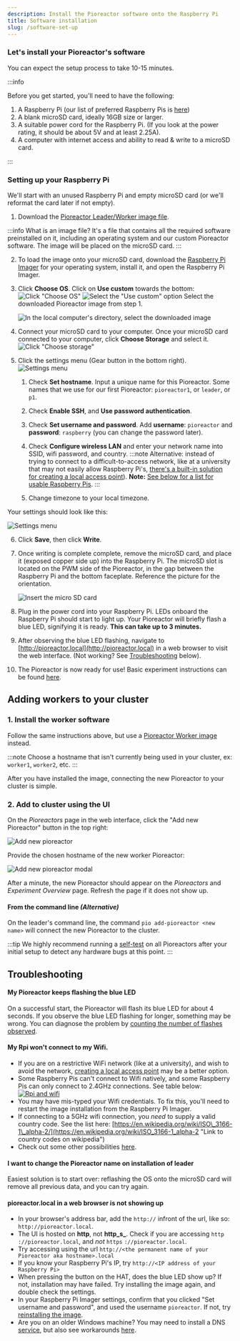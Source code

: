 ```yaml
---
description: Install the Pioreactor software onto the Raspberry Pi
title: Software installation
slug: /software-set-up
---
```




### Let's install your Pioreactor's software

You can expect the setup process to take 10-15 minutes.


:::info

Before you get started, you'll need to have the following:

1.  A Raspberry Pi (our list of preferred Raspberry Pis is [here](/user-guide/common-questions#what-raspberry-pi-hardware-can-i-use-i-see-raspberry-pi-1-2-3-4-a-b--zero---its-confusing))
2.  A blank microSD card, ideally 16GB size or larger.
3.  A suitable power cord for the Raspberry Pi. (If you look at the power rating, it should be about 5V and at least 2.25A).
4.  A computer with internet access and ability to read & write to a microSD card.

:::

### Setting up your Raspberry Pi


We'll start with an unused Raspberry Pi and empty microSD card (or we'll reformat the card later if not empty).

1. Download the [Pioreactor Leader/Worker image file](https://github.com/pioreactor/custopizer/releases/latest/download/pioreactor_leader_worker.zip).

:::info
What is an image file? It's a file that contains all the required software preinstalled on it, including an operating system and our custom Pioreactor software. The image will be placed on the microSD card.
:::

2. To load the image onto your microSD card, download the [Raspberry Pi Imager](https://www.raspberrypi.org/software/) for your operating system, install it, and open the Raspberry Pi Imager.
3.  Click **Choose OS**. Click on **Use custom** towards the bottom:
    ![Click "Choose OS"](/img/user-guide/choose-os.png)
    ![Select the "Use custom" option](/img/user-guide/use_custom_image.png)
    Select the downloaded Pioreactor image from step 1.
	
    ![In the local computer's directory, select the downloaded image](/img/user-guide/select_new_image.png)
4. Connect your microSD card to your computer. Once your microSD card connected to your computer, click **Choose Storage** and select it.
    ![Click "Choose storage"](/img/user-guide/choose-storage.png)
5. Click the settings menu (Gear button in the bottom right).
	![Settings menu](/img/user-guide/rpi-click-settings.png)
    1. Check **Set hostname**. Input a unique name for this Pioreactor. Some names that we use for our first Pioreactor: `pioreactor1`, or `leader`, or `p1`.
    2. Check **Enable SSH**, and **Use password authentication**.
    3. Check **Set username and password**. Add **username**: `pioreactor` and **password**: `raspberry` (you can change the password later).
    4. Check **Configure wireless LAN** and enter your network name into SSID, wifi password, and country.
	:::note
	Alternative: instead of trying to connect to a difficult-to-access network, like at a university that may not easily allow Raspberry Pi's, [there's a built-in solution for creating a local access point](/user-guide/local-access-point)). **Note:** [See below for a list for usable Raspberry Pis](/user-guide/software-set-up#my-rpi-wont-connect-to-my-wifi).
	:::
	
    5. Change timezone to your local timezone.

Your settings should look like this: 

  ![Settings menu](/img/user-guide/rpi-imager-settings.png)

6.  Click **Save**, then click **Write**.
7.  Once writing is complete complete, remove the microSD card, and place it (exposed copper side up) into the Raspberry Pi. The microSD slot is located on the PWM side of the Pioreactor, in the gap between the Raspberry Pi and the bottom faceplate. Reference the picture for the orientation. 

	![Insert the micro SD card](/img/user-guide/place-micro-sd-card.png)
8.  Plug in the power cord into your Raspberry Pi. LEDs onboard the Raspberry Pi should start to light up. Your Pioreactor will briefly flash a blue LED, signifying it is ready. **This can take up to 3 minutes.**
9. After observing the blue LED flashing, navigate to [http://pioreactor.local](http://pioreactor.local) in a web browser to visit the web interface. (Not working? See [Troubleshooting](#troubleshooting) below).
10. The Pioreactor is now ready for use! Basic experiment instructions can be found [here](/user-guide/prepare-vial-for-cultures). 

## Adding workers to your cluster

### 1. Install the worker software

Follow the same instructions above, but use a [Pioreactor Worker image](https://github.com/pioreactor/custopizer/releases/latest/download/pioreactor_worker.zip) instead.

:::note 
Choose a hostname that isn't currently being used in your cluster, ex: `worker1`, `worker2`, etc.
:::

After you have installed the image, connecting the new Pioreactor to your cluster is simple. 

### 2. Add to cluster using the UI

On the _Pioreactors_ page in the web interface, click the "Add new Pioreactor" button in the top right:

![Add new pioreactor](/img/user-guide/add_new_pioreactor.png)

Provide the chosen hostname of the new worker Pioreactor:

![Add new pioreactor modal](/img/user-guide/add_new_pioreactor_modal.png)



After a minute, the new Pioreactor should appear on the _Pioreactors_ and _Experiment Overview_ page. Refresh the page if it does not show up.

#### From the command line _(Alternative)_

On the leader's command line, the command `pio add-pioreactor <new name>` will connect the new Pioreactor to the cluster.

:::tip
We highly recommend running a [self-test](/user-guide/running-self-test) on all Pioreactors after your initial setup to detect any hardware bugs at this point. 
:::

## Troubleshooting

#### My Pioreactor keeps flashing the blue LED
On a successful start, the Pioreactor will flash its blue LED for about 4 seconds. If you observe the blue LED flashing for longer, something may be wrong. You can diagnose the problem by [counting the number of flashes observed](/user-guide/error-codes).



#### My Rpi won't connect to my Wifi.

*   If you are on a restrictive WiFi network (like at a university), and wish to avoid the network, [creating a local access point](/user-guide/local-access-point) may be a better option.
*   Some Raspberry Pis can't connect to Wifi natively, and some Raspberry Pis can only connect to 2.4GHz connections. See table below: [![Rpi and wifi](https://user-images.githubusercontent.com/884032/105118696-e945dd00-5a9c-11eb-91f5-0cc77cdc1422.png)](https://user-images.githubusercontent.com/884032/105118696-e945dd00-5a9c-11eb-91f5-0cc77cdc1422.png)[](https://user-images.githubusercontent.com/884032/105118696-e945dd00-5a9c-11eb-91f5-0cc77cdc1422.png)
*   You may have mis-typed your Wifi credentials. To fix this, you'll need to restart the image installation from the Raspberry Pi Imager.
*   If connecting to a 5GHz wifi connection, you _need_ to supply a valid country code. See the list here: [https://en.wikipedia.org/wiki/ISO\_3166-1\_alpha-2/](https://en.wikipedia.org/wiki/ISO_3166-1_alpha-2 "Link to country codes on wikipedia")
*   Check out some other possibilities [here](https://community.octoprint.org/t/wifi-setup-and-troubleshooting/184#heading--troubleshooting).


#### I want to change the Pioreactor name on installation of leader

Easiest solution is to start over: reflashing the OS onto the microSD card will remove all previous data, and you can try again.

#### pioreactor.local in a web browser is not showing up

*   In your browser's address bar, add the `http://` infront of the url, like so: `http://pioreactor.local`.
*   The UI is hosted on **http**, not **http_s_**. Check if you are accessing `http` `://pioreactor.local`, and _not_ `https` `://pioreactor.local`.
*   Try accessing using the url `http://<the permanent name of your Pioreactor aka hostname>.local`
*   If you know your Raspberry Pi's IP, try `http://<IP address of your Raspberry Pi>`
*   When pressing the button on the HAT, does the blue LED show up? If not, installation may have failed. Try installing the image again, and double check the settings.
*   In your Raspberry Pi Imager settings, confirm that you clicked "Set username and password", and used the username `pioreactor`. If not, try [reinstalling the image](/user-guide/software-set-up#setting-up-your-raspberry-pi).
*   Are you on an older Windows machine? You may need to install a DNS [service](https://learn.adafruit.com/bonjour-zeroconf-networking-for-windows-and-linux/overview#microsoft-windows-914263-8), but also see workarounds [here](https://github.com/OutsourcedGuru/octoprint-name-resolution-hacks).

